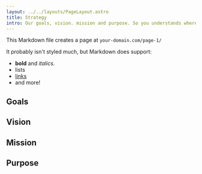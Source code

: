 ```yaml
---
layout: ../../layouts/PageLayout.astro
title: Strategy
intro: Our goals, vision. mission and purpose. So you understands where we're headed and what we're trying to achieve.
---
```


This Markdown file creates a page at `your-domain.com/page-1/`

It probably isn't styled much, but Markdown does support:
- **bold** and _italics._
- lists
- [links](https://astro.build)
- and more!

## Goals

## Vision

## Mission 

## Purpose